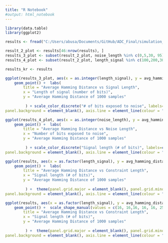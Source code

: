 ```yaml
---
title: "R Notebook"
#output: html_notebook
---
```


```r
library(data.table)
library(ggplot2)
```

```r
results <- fread("C:/Users/abusa/Documents/GitHub/ADC_Final/simulation_results.csv")
```

```r
result_2_plot <- results[46:nrow(results), ]
results_3_plot <- subset(result_2_plot, noise_length %in% c(0,5,30, 95))
results_4_plot <- subset(result_2_plot, length_signal %in% c(100,200,300,400))

```


```r
results_kr <- results
```



```r
ggplot(results_3_plot, aes(x = as.integer(length_signal), y = avg_hamming_distance, color = as.factor(noise_length))) +
    geom_point() +  labs(
        title = "Average Hamming Distance vs Signal Length",
        x = "Length of signal (number of bits)",
        y = "Average Hamming Distance of 1000 samples"
        
         ) + scale_color_discrete("# of bits exposed to noise", labels=c('0', '5', '30', '95')) + theme(panel.grid.major = element_blank(), panel.grid.minor = element_blank(),
panel.background = element_blank(), axis.line = element_line(colour = "black"))
```



```r
ggplot(results_4_plot, aes(x = as.integer(noise_length), y = avg_hamming_distance, color = as.factor(length_signal))) +
    geom_point() +  labs(
        title = "Average Hamming Distance vs Noise Length",
        x = "Number of bits exposed to noise",
        y = "Average Hamming Distance of 1000 samples"
        
         ) + scale_color_discrete("Signal length (# of bits)", labels=c('100', '200', '300', '400')) + theme(panel.grid.major = element_blank(), panel.grid.minor = element_blank(),
panel.background = element_blank(), axis.line = element_line(colour = "black"))
```



```r
ggplot(results, aes(x = as.factor(length_signal), y = avg_hamming_distance, color = as.factor(constraint_length))) +
    geom_point() +  labs(
        title = "Average Hamming Distance vs Constraint Length",
        x = "Signal length (# of bits)",
        y = "Average Hamming Distance of 1000 samples"
        
         ) +  theme(panel.grid.major = element_blank(), panel.grid.minor = element_blank(),
panel.background = element_blank(), axis.line = element_line(colour = "black"))  + scale_color_discrete("[Constraint Length, Parity Bits]", labels=c('[3,2]', '[5,2]', '[5,4]'))
```


```r

ggplot(results, aes(x = as.factor(length_signal), y = avg_hamming_distance, color = as.factor(noise_length))) +
    geom_point() +  scale_shape_manual(values = c(16, 16,16, 16, 16, 25))+  labs(
        title = "Average Hamming Distance vs Constraint Length",
        x = "Signal length (# of bits)",
        y = "Average Hamming Distance of 1000 samples"
        
         ) +  theme(panel.grid.major = element_blank(), panel.grid.minor = element_blank(),
panel.background = element_blank(), axis.line = element_line(colour = "black")) 
```
